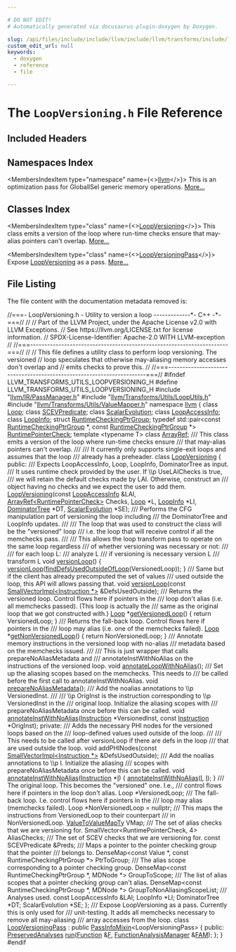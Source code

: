 ```yaml
---

# DO NOT EDIT!
# Automatically generated via docusaurus-plugin-doxygen by Doxygen.

slug: /api/files/include/include/llvm/include/llvm/transforms/include/llvm/transforms/utils/loopversioning-h
custom_edit_url: null
keywords:
  - doxygen
  - reference
  - file

---
```





# The `LoopVersioning.h` File Reference

<DoxygenPage pluginConfig={pluginConfig}>



## Included Headers

<IncludesList>
<IncludesListItem
  filePath="llvm/IR/PassManager.h"
  permalink="/docs/api/files/include/include/llvm/include/llvm/ir/passmanager-h"
  isLocal="true" />
<IncludesListItem
  filePath="llvm/Transforms/Utils/LoopUtils.h"
  permalink="/docs/api/files/include/include/llvm/include/llvm/transforms/include/llvm/transforms/utils/looputils-h"
  isLocal="true" />
<IncludesListItem
  filePath="llvm/Transforms/Utils/ValueMapper.h"
  permalink="/docs/api/files/include/include/llvm/include/llvm/transforms/include/llvm/transforms/utils/valuemapper-h"
  isLocal="true" />
</IncludesList>

## Namespaces Index

<MembersIndex>

<MembersIndexItem
  type="namespace"
  name={<><a href="/docs/api/namespaces/llvm">llvm</a></>}>
This is an optimization pass for GlobalISel generic memory operations. <a href="/docs/api/namespaces/llvm/#details">More...</a>
</MembersIndexItem>

</MembersIndex>

## Classes Index

<MembersIndex>

<MembersIndexItem
  type="class"
  name={<><a href="/docs/api/classes/llvm/loopversioning">LoopVersioning</a></>}>
This class emits a version of the loop where run-time checks ensure that may-alias pointers can&#39;t overlap. <a href="/docs/api/classes/llvm/loopversioning/#details">More...</a>
</MembersIndexItem>

<MembersIndexItem
  type="class"
  name={<><a href="/docs/api/classes/llvm/loopversioningpass">LoopVersioningPass</a></>}>
Expose <a href="/docs/api/classes/llvm/loopversioning">LoopVersioning</a> as a pass. <a href="/docs/api/classes/llvm/loopversioningpass/#details">More...</a>
</MembersIndexItem>

</MembersIndex>


## File Listing

The file content with the documentation metadata removed is:

<ProgramListing>

<Link id="l00001" /><CodeLine lineNumber="1"><span class="doxyHighlightComment">//===- LoopVersioning.h - Utility to version a loop -------------&#42;- C++ -&#42;-===//</span></CodeLine>
<Link id="l00002" /><CodeLine lineNumber="2"><span class="doxyHighlightComment">//</span></CodeLine>
<Link id="l00003" /><CodeLine lineNumber="3"><span class="doxyHighlightComment">// Part of the LLVM Project, under the Apache License v2.0 with LLVM Exceptions.</span></CodeLine>
<Link id="l00004" /><CodeLine lineNumber="4"><span class="doxyHighlightComment">// See https://llvm.org/LICENSE.txt for license information.</span></CodeLine>
<Link id="l00005" /><CodeLine lineNumber="5"><span class="doxyHighlightComment">// SPDX-License-Identifier: Apache-2.0 WITH LLVM-exception</span></CodeLine>
<Link id="l00006" /><CodeLine lineNumber="6"><span class="doxyHighlightComment">//</span></CodeLine>
<Link id="l00007" /><CodeLine lineNumber="7"><span class="doxyHighlightComment">//===----------------------------------------------------------------------===//</span></CodeLine>
<Link id="l00008" /><CodeLine lineNumber="8"><span class="doxyHighlightComment">//</span></CodeLine>
<Link id="l00009" /><CodeLine lineNumber="9"><span class="doxyHighlightComment">// This file defines a utility class to perform loop versioning.  The versioned</span></CodeLine>
<Link id="l00010" /><CodeLine lineNumber="10"><span class="doxyHighlightComment">// loop speculates that otherwise may-aliasing memory accesses don&#39;t overlap and</span></CodeLine>
<Link id="l00011" /><CodeLine lineNumber="11"><span class="doxyHighlightComment">// emits checks to prove this.</span></CodeLine>
<Link id="l00012" /><CodeLine lineNumber="12"><span class="doxyHighlightComment">//</span></CodeLine>
<Link id="l00013" /><CodeLine lineNumber="13"><span class="doxyHighlightComment">//===----------------------------------------------------------------------===//</span></CodeLine>
<Link id="l00014" /><CodeLine lineNumber="14"></CodeLine>
<Link id="l00015" /><CodeLine lineNumber="15"><span class="doxyHighlightPreprocessor">#ifndef LLVM&#95;TRANSFORMS&#95;UTILS&#95;LOOPVERSIONING&#95;H</span></CodeLine>
<Link id="l00016" /><CodeLine lineNumber="16"><span class="doxyHighlightPreprocessor">#define LLVM&#95;TRANSFORMS&#95;UTILS&#95;LOOPVERSIONING&#95;H</span></CodeLine>
<Link id="l00017" /><CodeLine lineNumber="17"></CodeLine>
<Link id="l00018" /><CodeLine lineNumber="18"><span class="doxyHighlightPreprocessor">#include &quot;<a href="/docs/api/files/include/include/llvm/include/llvm/ir/passmanager-h">llvm/IR/PassManager.h</a>&quot;</span></CodeLine>
<Link id="l00019" /><CodeLine lineNumber="19"><span class="doxyHighlightPreprocessor">#include &quot;<a href="/docs/api/files/include/include/llvm/include/llvm/transforms/include/llvm/transforms/utils/looputils-h">llvm/Transforms/Utils/LoopUtils.h</a>&quot;</span></CodeLine>
<Link id="l00020" /><CodeLine lineNumber="20"><span class="doxyHighlightPreprocessor">#include &quot;<a href="/docs/api/files/include/include/llvm/include/llvm/transforms/include/llvm/transforms/utils/valuemapper-h">llvm/Transforms/Utils/ValueMapper.h</a>&quot;</span></CodeLine>
<Link id="l00021" /><CodeLine lineNumber="21"></CodeLine>
<Link id="l00022" /><CodeLine lineNumber="22"><span class="doxyHighlightKeyword">namespace </span><span class="doxyHighlight"><a href="/docs/api/namespaces/llvm">llvm</a> &#123;</span></CodeLine>
<Link id="l00023" /><CodeLine lineNumber="23"></CodeLine>
<Link id="l00024" /><CodeLine lineNumber="24"><span class="doxyHighlightKeyword">class </span><span class="doxyHighlight"><a href="/docs/api/classes/llvm/loop">Loop</a>;</span></CodeLine>
<Link id="l00025" /><CodeLine lineNumber="25"><span class="doxyHighlightKeyword">class </span><span class="doxyHighlight"><a href="/docs/api/classes/llvm/scevpredicate">SCEVPredicate</a>;</span></CodeLine>
<Link id="l00026" /><CodeLine lineNumber="26"><span class="doxyHighlightKeyword">class </span><span class="doxyHighlight"><a href="/docs/api/classes/llvm/scalarevolution">ScalarEvolution</a>;</span></CodeLine>
<Link id="l00027" /><CodeLine lineNumber="27"><span class="doxyHighlightKeyword">class </span><span class="doxyHighlight"><a href="/docs/api/classes/llvm/loopaccessinfo">LoopAccessInfo</a>;</span></CodeLine>
<Link id="l00028" /><CodeLine lineNumber="28"><span class="doxyHighlightKeyword">class </span><span class="doxyHighlight"><a href="/docs/api/classes/llvm/loopinfo">LoopInfo</a>;</span></CodeLine>
<Link id="l00029" /><CodeLine lineNumber="29"><span class="doxyHighlightKeyword">struct </span><span class="doxyHighlight"><a href="/docs/api/structs/llvm/runtimecheckingptrgroup">RuntimeCheckingPtrGroup</a>;</span></CodeLine>
<Link id="l00030" /><CodeLine lineNumber="30"><span class="doxyHighlightKeyword">typedef</span><span class="doxyHighlight"> std::pair&lt;</span><span class="doxyHighlightKeyword">const</span><span class="doxyHighlight"> <a href="/docs/api/structs/llvm/runtimecheckingptrgroup">RuntimeCheckingPtrGroup</a> &#42;,</span></CodeLine>
<Link id="l00031" /><CodeLine lineNumber="31"><span class="doxyHighlight">                  </span><span class="doxyHighlightKeyword">const</span><span class="doxyHighlight"> <a href="/docs/api/structs/llvm/runtimecheckingptrgroup">RuntimeCheckingPtrGroup</a> &#42;&gt;</span></CodeLine>
<Link id="l00032" /><CodeLine lineNumber="32"><span class="doxyHighlight">    <a href="/docs/api/namespaces/llvm/#a12b6596f3de8ec2382209b04c2b5444c">RuntimePointerCheck</a>;</span></CodeLine>
<Link id="l00033" /><CodeLine lineNumber="33"></CodeLine>
<Link id="l00034" /><CodeLine lineNumber="34"><span class="doxyHighlightKeyword">template</span><span class="doxyHighlight"> &lt;</span><span class="doxyHighlightKeyword">typename</span><span class="doxyHighlight"> T&gt; </span><span class="doxyHighlightKeyword">class </span><span class="doxyHighlight"><a href="/docs/api/classes/llvm/arrayref">ArrayRef</a>;</span></CodeLine>
<Link id="l00035" /><CodeLine lineNumber="35"></CodeLine>
<Link id="l00036" /><CodeLine lineNumber="36"><span class="doxyHighlightComment">/// This class emits a version of the loop where run-time checks ensure</span></CodeLine>
<Link id="l00037" /><CodeLine lineNumber="37"><span class="doxyHighlightComment">/// that may-alias pointers can&#39;t overlap.</span></CodeLine>
<Link id="l00038" /><CodeLine lineNumber="38"><span class="doxyHighlightComment">///</span></CodeLine>
<Link id="l00039" /><CodeLine lineNumber="39"><span class="doxyHighlightComment">/// It currently only supports single-exit loops and assumes that the loop</span></CodeLine>
<Link id="l00040" /><CodeLine lineNumber="40"><span class="doxyHighlightComment">/// already has a preheader.</span></CodeLine>
<Link id="l00041" /><CodeLine lineNumber="41" lineLink="/docs/api/classes/llvm/loopversioning"><span class="doxyHighlightKeyword">class </span><span class="doxyHighlight"><a href="/docs/api/classes/llvm/loopversioning/#ab781d1d60b8dba236c33dba9ae54e087">LoopVersioning</a> &#123;</span></CodeLine>
<Link id="l00042" /><CodeLine lineNumber="42"><span class="doxyHighlightKeyword">public</span><span class="doxyHighlight">:</span></CodeLine>
<Link id="l00043" /><CodeLine lineNumber="43"><span class="doxyHighlightComment">  /// Expects LoopAccessInfo, Loop, LoopInfo, DominatorTree as input.</span></CodeLine>
<Link id="l00044" /><CodeLine lineNumber="44"><span class="doxyHighlightComment">  /// It uses runtime check provided by the user. If \\p UseLAIChecks is true,</span></CodeLine>
<Link id="l00045" /><CodeLine lineNumber="45"><span class="doxyHighlightComment">  /// we will retain the default checks made by LAI. Otherwise, construct an</span></CodeLine>
<Link id="l00046" /><CodeLine lineNumber="46"><span class="doxyHighlightComment">  /// object having no checks and we expect the user to add them.</span></CodeLine>
<Link id="l00047" /><CodeLine lineNumber="47"><span class="doxyHighlight">  <a href="/docs/api/classes/llvm/loopversioning/#ab781d1d60b8dba236c33dba9ae54e087">LoopVersioning</a>(</span><span class="doxyHighlightKeyword">const</span><span class="doxyHighlight"> <a href="/docs/api/classes/llvm/loopaccessinfo">LoopAccessInfo</a> &amp;LAI,</span></CodeLine>
<Link id="l00048" /><CodeLine lineNumber="48"><span class="doxyHighlight">                 <a href="/docs/api/classes/llvm/arrayref">ArrayRef&lt;RuntimePointerCheck&gt;</a> Checks, <a href="/docs/api/classes/llvm/loop">Loop</a> &#42;L, <a href="/docs/api/classes/llvm/loopinfo">LoopInfo</a> &#42;LI,</span></CodeLine>
<Link id="l00049" /><CodeLine lineNumber="49"><span class="doxyHighlight">                 <a href="/docs/api/classes/llvm/dominatortree">DominatorTree</a> &#42;DT, <a href="/docs/api/classes/llvm/scalarevolution">ScalarEvolution</a> &#42;SE);</span></CodeLine>
<Link id="l00050" /><CodeLine lineNumber="50"></CodeLine>
<Link id="l00051" /><CodeLine lineNumber="51"><span class="doxyHighlightComment">  /// Performs the CFG manipulation part of versioning the loop including</span></CodeLine>
<Link id="l00052" /><CodeLine lineNumber="52"><span class="doxyHighlightComment">  /// the DominatorTree and LoopInfo updates.</span></CodeLine>
<Link id="l00053" /><CodeLine lineNumber="53"><span class="doxyHighlightComment">  ///</span></CodeLine>
<Link id="l00054" /><CodeLine lineNumber="54"><span class="doxyHighlightComment">  /// The loop that was used to construct the class will be the &quot;versioned&quot; loop</span></CodeLine>
<Link id="l00055" /><CodeLine lineNumber="55"><span class="doxyHighlightComment">  /// i.e. the loop that will receive control if all the memchecks pass.</span></CodeLine>
<Link id="l00056" /><CodeLine lineNumber="56"><span class="doxyHighlightComment">  ///</span></CodeLine>
<Link id="l00057" /><CodeLine lineNumber="57"><span class="doxyHighlightComment">  /// This allows the loop transform pass to operate on the same loop regardless</span></CodeLine>
<Link id="l00058" /><CodeLine lineNumber="58"><span class="doxyHighlightComment">  /// of whether versioning was necessary or not:</span></CodeLine>
<Link id="l00059" /><CodeLine lineNumber="59"><span class="doxyHighlightComment">  ///</span></CodeLine>
<Link id="l00060" /><CodeLine lineNumber="60"><span class="doxyHighlightComment">  ///    for each loop L:</span></CodeLine>
<Link id="l00061" /><CodeLine lineNumber="61"><span class="doxyHighlightComment">  ///        analyze L</span></CodeLine>
<Link id="l00062" /><CodeLine lineNumber="62"><span class="doxyHighlightComment">  ///        if versioning is necessary version L</span></CodeLine>
<Link id="l00063" /><CodeLine lineNumber="63"><span class="doxyHighlightComment">  ///        transform L</span></CodeLine>
<Link id="l00064" /><CodeLine lineNumber="64" lineLink="/docs/api/classes/llvm/loopversioning/#a65b5f9f4aa48ceb121d65679d8b1a689"><span class="doxyHighlight">  </span><span class="doxyHighlightKeywordType">void</span><span class="doxyHighlight"> <a href="/docs/api/classes/llvm/loopversioning/#a65b5f9f4aa48ceb121d65679d8b1a689">versionLoop</a>() &#123; <a href="/docs/api/classes/llvm/loopversioning/#a65b5f9f4aa48ceb121d65679d8b1a689">versionLoop</a>(<a href="/docs/api/namespaces/llvm/#a6880d6c7da94499220b6d7dfcc3c88d4">findDefsUsedOutsideOfLoop</a>(VersionedLoop)); &#125;</span></CodeLine>
<Link id="l00065" /><CodeLine lineNumber="65"></CodeLine>
<Link id="l00066" /><CodeLine lineNumber="66"><span class="doxyHighlightComment">  /// Same but if the client has already precomputed the set of values</span></CodeLine>
<Link id="l00067" /><CodeLine lineNumber="67"><span class="doxyHighlightComment">  /// used outside the loop, this API will allows passing that.</span></CodeLine>
<Link id="l00068" /><CodeLine lineNumber="68"><span class="doxyHighlight">  </span><span class="doxyHighlightKeywordType">void</span><span class="doxyHighlight"> <a href="/docs/api/classes/llvm/loopversioning/#a65b5f9f4aa48ceb121d65679d8b1a689">versionLoop</a>(</span><span class="doxyHighlightKeyword">const</span><span class="doxyHighlight"> <a href="/docs/api/classes/llvm/smallvectorimpl">SmallVectorImpl&lt;Instruction &#42;&gt;</a> &amp;DefsUsedOutside);</span></CodeLine>
<Link id="l00069" /><CodeLine lineNumber="69"></CodeLine>
<Link id="l00070" /><CodeLine lineNumber="70"><span class="doxyHighlightComment">  /// Returns the versioned loop.  Control flows here if pointers in the</span></CodeLine>
<Link id="l00071" /><CodeLine lineNumber="71"><span class="doxyHighlightComment">  /// loop don&#39;t alias (i.e. all memchecks passed).  (This loop is actually the</span></CodeLine>
<Link id="l00072" /><CodeLine lineNumber="72"><span class="doxyHighlightComment">  /// same as the original loop that we got constructed with.)</span></CodeLine>
<Link id="l00073" /><CodeLine lineNumber="73" lineLink="/docs/api/classes/llvm/loopversioning/#a296de170be5a983234de7d53da3c1635"><span class="doxyHighlight">  <a href="/docs/api/classes/llvm/loop">Loop</a> &#42;<a href="/docs/api/classes/llvm/loopversioning/#a296de170be5a983234de7d53da3c1635">getVersionedLoop</a>() &#123; </span><span class="doxyHighlightKeywordFlow">return</span><span class="doxyHighlight"> VersionedLoop; &#125;</span></CodeLine>
<Link id="l00074" /><CodeLine lineNumber="74"></CodeLine>
<Link id="l00075" /><CodeLine lineNumber="75"><span class="doxyHighlightComment">  /// Returns the fall-back loop.  Control flows here if pointers in the</span></CodeLine>
<Link id="l00076" /><CodeLine lineNumber="76"><span class="doxyHighlightComment">  /// loop may alias (i.e. one of the memchecks failed).</span></CodeLine>
<Link id="l00077" /><CodeLine lineNumber="77" lineLink="/docs/api/classes/llvm/loopversioning/#afc32c640645a5caeb9fe788699d4f75b"><span class="doxyHighlight">  <a href="/docs/api/classes/llvm/loop">Loop</a> &#42;<a href="/docs/api/classes/llvm/loopversioning/#afc32c640645a5caeb9fe788699d4f75b">getNonVersionedLoop</a>() &#123; </span><span class="doxyHighlightKeywordFlow">return</span><span class="doxyHighlight"> NonVersionedLoop; &#125;</span></CodeLine>
<Link id="l00078" /><CodeLine lineNumber="78"></CodeLine>
<Link id="l00079" /><CodeLine lineNumber="79"><span class="doxyHighlightComment">  /// Annotate memory instructions in the versioned loop with no-alias</span></CodeLine>
<Link id="l00080" /><CodeLine lineNumber="80"><span class="doxyHighlightComment">  /// metadata based on the memchecks issued.</span></CodeLine>
<Link id="l00081" /><CodeLine lineNumber="81"><span class="doxyHighlightComment">  ///</span></CodeLine>
<Link id="l00082" /><CodeLine lineNumber="82"><span class="doxyHighlightComment">  /// This is just wrapper that calls prepareNoAliasMetadata and</span></CodeLine>
<Link id="l00083" /><CodeLine lineNumber="83"><span class="doxyHighlightComment">  /// annotateInstWithNoAlias on the instructions of the versioned loop.</span></CodeLine>
<Link id="l00084" /><CodeLine lineNumber="84"><span class="doxyHighlight">  </span><span class="doxyHighlightKeywordType">void</span><span class="doxyHighlight"> <a href="/docs/api/classes/llvm/loopversioning/#a080fd063ce509a69475d5f80e8b2d973">annotateLoopWithNoAlias</a>();</span></CodeLine>
<Link id="l00085" /><CodeLine lineNumber="85"></CodeLine>
<Link id="l00086" /><CodeLine lineNumber="86"><span class="doxyHighlightComment">  /// Set up the aliasing scopes based on the memchecks.  This needs to</span></CodeLine>
<Link id="l00087" /><CodeLine lineNumber="87"><span class="doxyHighlightComment">  /// be called before the first call to annotateInstWithNoAlias.</span></CodeLine>
<Link id="l00088" /><CodeLine lineNumber="88"><span class="doxyHighlight">  </span><span class="doxyHighlightKeywordType">void</span><span class="doxyHighlight"> <a href="/docs/api/classes/llvm/loopversioning/#a3afb2369af2abf8e93badf5822eca761">prepareNoAliasMetadata</a>();</span></CodeLine>
<Link id="l00089" /><CodeLine lineNumber="89"></CodeLine>
<Link id="l00090" /><CodeLine lineNumber="90"><span class="doxyHighlightComment">  /// Add the noalias annotations to \\p VersionedInst.</span></CodeLine>
<Link id="l00091" /><CodeLine lineNumber="91"><span class="doxyHighlightComment">  ///</span></CodeLine>
<Link id="l00092" /><CodeLine lineNumber="92"><span class="doxyHighlightComment">  /// \\p OrigInst is the instruction corresponding to \\p VersionedInst in the</span></CodeLine>
<Link id="l00093" /><CodeLine lineNumber="93"><span class="doxyHighlightComment">  /// original loop.  Initialize the aliasing scopes with</span></CodeLine>
<Link id="l00094" /><CodeLine lineNumber="94"><span class="doxyHighlightComment">  /// prepareNoAliasMetadata once before this can be called.</span></CodeLine>
<Link id="l00095" /><CodeLine lineNumber="95"><span class="doxyHighlight">  </span><span class="doxyHighlightKeywordType">void</span><span class="doxyHighlight"> <a href="/docs/api/classes/llvm/loopversioning/#a5da1dcc92515b7cdd28ce936d6488964">annotateInstWithNoAlias</a>(<a href="/docs/api/classes/llvm/instruction">Instruction</a> &#42;VersionedInst,</span></CodeLine>
<Link id="l00096" /><CodeLine lineNumber="96"><span class="doxyHighlight">                               </span><span class="doxyHighlightKeyword">const</span><span class="doxyHighlight"> <a href="/docs/api/classes/llvm/instruction">Instruction</a> &#42;OrigInst);</span></CodeLine>
<Link id="l00097" /><CodeLine lineNumber="97"></CodeLine>
<Link id="l00098" /><CodeLine lineNumber="98"><span class="doxyHighlightKeyword">private</span><span class="doxyHighlight">:</span></CodeLine>
<Link id="l00099" /><CodeLine lineNumber="99"><span class="doxyHighlightComment">  /// Adds the necessary PHI nodes for the versioned loops based on the</span></CodeLine>
<Link id="l00100" /><CodeLine lineNumber="100"><span class="doxyHighlightComment">  /// loop-defined values used outside of the loop.</span></CodeLine>
<Link id="l00101" /><CodeLine lineNumber="101"><span class="doxyHighlightComment">  ///</span></CodeLine>
<Link id="l00102" /><CodeLine lineNumber="102"><span class="doxyHighlightComment">  /// This needs to be called after versionLoop if there are defs in the loop</span></CodeLine>
<Link id="l00103" /><CodeLine lineNumber="103"><span class="doxyHighlightComment">  /// that are used outside the loop.</span></CodeLine>
<Link id="l00104" /><CodeLine lineNumber="104"><span class="doxyHighlight">  </span><span class="doxyHighlightKeywordType">void</span><span class="doxyHighlight"> addPHINodes(</span><span class="doxyHighlightKeyword">const</span><span class="doxyHighlight"> <a href="/docs/api/classes/llvm/smallvectorimpl">SmallVectorImpl&lt;Instruction &#42;&gt;</a> &amp;DefsUsedOutside);</span></CodeLine>
<Link id="l00105" /><CodeLine lineNumber="105"></CodeLine>
<Link id="l00106" /><CodeLine lineNumber="106"><span class="doxyHighlightComment">  /// Add the noalias annotations to \\p I.  Initialize the aliasing</span></CodeLine>
<Link id="l00107" /><CodeLine lineNumber="107"><span class="doxyHighlightComment">  /// scopes with prepareNoAliasMetadata once before this can be called.</span></CodeLine>
<Link id="l00108" /><CodeLine lineNumber="108"><span class="doxyHighlight">  </span><span class="doxyHighlightKeywordType">void</span><span class="doxyHighlight"> <a href="/docs/api/classes/llvm/loopversioning/#a5da1dcc92515b7cdd28ce936d6488964">annotateInstWithNoAlias</a>(<a href="/docs/api/classes/llvm/instruction">Instruction</a> &#42;<a href="/docs/api/files/lib/lib/support/md5-cpp/#ac0eafdc9ee161b71e7af98af736952fd">I</a>) &#123;</span></CodeLine>
<Link id="l00109" /><CodeLine lineNumber="109"><span class="doxyHighlight">    <a href="/docs/api/classes/llvm/loopversioning/#a5da1dcc92515b7cdd28ce936d6488964">annotateInstWithNoAlias</a>(<a href="/docs/api/files/lib/lib/support/md5-cpp/#ac0eafdc9ee161b71e7af98af736952fd">I</a>, <a href="/docs/api/files/lib/lib/support/md5-cpp/#ac0eafdc9ee161b71e7af98af736952fd">I</a>);</span></CodeLine>
<Link id="l00110" /><CodeLine lineNumber="110"><span class="doxyHighlight">  &#125;</span></CodeLine>
<Link id="l00111" /><CodeLine lineNumber="111"></CodeLine>
<Link id="l00112" /><CodeLine lineNumber="112"><span class="doxyHighlightComment">  /// The original loop.  This becomes the &quot;versioned&quot; one.  I.e.,</span></CodeLine>
<Link id="l00113" /><CodeLine lineNumber="113"><span class="doxyHighlightComment">  /// control flows here if pointers in the loop don&#39;t alias.</span></CodeLine>
<Link id="l00114" /><CodeLine lineNumber="114"><span class="doxyHighlight">  Loop &#42;VersionedLoop;</span></CodeLine>
<Link id="l00115" /><CodeLine lineNumber="115"><span class="doxyHighlightComment">  /// The fall-back loop.  I.e. control flows here if pointers in the</span></CodeLine>
<Link id="l00116" /><CodeLine lineNumber="116"><span class="doxyHighlightComment">  /// loop may alias (memchecks failed).</span></CodeLine>
<Link id="l00117" /><CodeLine lineNumber="117"><span class="doxyHighlight">  Loop &#42;NonVersionedLoop = </span><span class="doxyHighlightKeyword">nullptr</span><span class="doxyHighlight">;</span></CodeLine>
<Link id="l00118" /><CodeLine lineNumber="118"></CodeLine>
<Link id="l00119" /><CodeLine lineNumber="119"><span class="doxyHighlightComment">  /// This maps the instructions from VersionedLoop to their counterpart</span></CodeLine>
<Link id="l00120" /><CodeLine lineNumber="120"><span class="doxyHighlightComment">  /// in NonVersionedLoop.</span></CodeLine>
<Link id="l00121" /><CodeLine lineNumber="121"><span class="doxyHighlight">  <a href="/docs/api/namespaces/llvm/#abf0f52ae29f87b5e0f2b95ff961cdae1">ValueToValueMapTy</a> VMap;</span></CodeLine>
<Link id="l00122" /><CodeLine lineNumber="122"></CodeLine>
<Link id="l00123" /><CodeLine lineNumber="123"><span class="doxyHighlightComment">  /// The set of alias checks that we are versioning for.</span></CodeLine>
<Link id="l00124" /><CodeLine lineNumber="124"><span class="doxyHighlight">  SmallVector&lt;RuntimePointerCheck, 4&gt; AliasChecks;</span></CodeLine>
<Link id="l00125" /><CodeLine lineNumber="125"></CodeLine>
<Link id="l00126" /><CodeLine lineNumber="126"><span class="doxyHighlightComment">  /// The set of SCEV checks that we are versioning for.</span></CodeLine>
<Link id="l00127" /><CodeLine lineNumber="127"><span class="doxyHighlight">  </span><span class="doxyHighlightKeyword">const</span><span class="doxyHighlight"> SCEVPredicate &amp;Preds;</span></CodeLine>
<Link id="l00128" /><CodeLine lineNumber="128"></CodeLine>
<Link id="l00129" /><CodeLine lineNumber="129"><span class="doxyHighlightComment">  /// Maps a pointer to the pointer checking group that the pointer</span></CodeLine>
<Link id="l00130" /><CodeLine lineNumber="130"><span class="doxyHighlightComment">  /// belongs to.</span></CodeLine>
<Link id="l00131" /><CodeLine lineNumber="131"><span class="doxyHighlight">  DenseMap&lt;const Value &#42;, const RuntimeCheckingPtrGroup &#42;&gt; PtrToGroup;</span></CodeLine>
<Link id="l00132" /><CodeLine lineNumber="132"></CodeLine>
<Link id="l00133" /><CodeLine lineNumber="133"><span class="doxyHighlightComment">  /// The alias scope corresponding to a pointer checking group.</span></CodeLine>
<Link id="l00134" /><CodeLine lineNumber="134"><span class="doxyHighlight">  DenseMap&lt;const RuntimeCheckingPtrGroup &#42;, MDNode &#42;&gt; GroupToScope;</span></CodeLine>
<Link id="l00135" /><CodeLine lineNumber="135"></CodeLine>
<Link id="l00136" /><CodeLine lineNumber="136"><span class="doxyHighlightComment">  /// The list of alias scopes that a pointer checking group can&#39;t alias.</span></CodeLine>
<Link id="l00137" /><CodeLine lineNumber="137"><span class="doxyHighlight">  DenseMap&lt;const RuntimeCheckingPtrGroup &#42;, MDNode &#42;&gt;</span></CodeLine>
<Link id="l00138" /><CodeLine lineNumber="138"><span class="doxyHighlight">      GroupToNonAliasingScopeList;</span></CodeLine>
<Link id="l00139" /><CodeLine lineNumber="139"></CodeLine>
<Link id="l00140" /><CodeLine lineNumber="140"><span class="doxyHighlightComment">  /// Analyses used.</span></CodeLine>
<Link id="l00141" /><CodeLine lineNumber="141"><span class="doxyHighlight">  </span><span class="doxyHighlightKeyword">const</span><span class="doxyHighlight"> LoopAccessInfo &amp;LAI;</span></CodeLine>
<Link id="l00142" /><CodeLine lineNumber="142"><span class="doxyHighlight">  LoopInfo &#42;LI;</span></CodeLine>
<Link id="l00143" /><CodeLine lineNumber="143"><span class="doxyHighlight">  DominatorTree &#42;DT;</span></CodeLine>
<Link id="l00144" /><CodeLine lineNumber="144"><span class="doxyHighlight">  ScalarEvolution &#42;SE;</span></CodeLine>
<Link id="l00145" /><CodeLine lineNumber="145"><span class="doxyHighlight">&#125;;</span></CodeLine>
<Link id="l00146" /><CodeLine lineNumber="146"></CodeLine>
<Link id="l00147" /><CodeLine lineNumber="147"><span class="doxyHighlightComment">/// Expose LoopVersioning as a pass.  Currently this is only used for</span></CodeLine>
<Link id="l00148" /><CodeLine lineNumber="148"><span class="doxyHighlightComment">/// unit-testing.  It adds all memchecks necessary to remove all may-aliasing</span></CodeLine>
<Link id="l00149" /><CodeLine lineNumber="149"><span class="doxyHighlightComment">/// array accesses from the loop.</span></CodeLine>
<Link id="l00150" /><CodeLine lineNumber="150" lineLink="/docs/api/classes/llvm/loopversioningpass"><span class="doxyHighlightKeyword">class </span><span class="doxyHighlight"><a href="/docs/api/classes/llvm/loopversioningpass">LoopVersioningPass</a> : </span><span class="doxyHighlightKeyword">public</span><span class="doxyHighlight"> <a href="/docs/api/structs/llvm/passinfomixin">PassInfoMixin</a>&lt;LoopVersioningPass&gt; &#123;</span></CodeLine>
<Link id="l00151" /><CodeLine lineNumber="151"><span class="doxyHighlightKeyword">public</span><span class="doxyHighlight">:</span></CodeLine>
<Link id="l00152" /><CodeLine lineNumber="152"><span class="doxyHighlight">  <a href="/docs/api/classes/llvm/preservedanalyses">PreservedAnalyses</a> <a href="/docs/api/classes/llvm/loopversioningpass/#ab85aee23551eb41e8d1d7e01e1fd3f98">run</a>(<a href="/docs/api/classes/llvm/function">Function</a> &amp;<a href="/docs/api/files/lib/lib/support/md5-cpp/#a96d73bbd7af15cb1fc38c3f4a3bd82e9">F</a>, <a href="/docs/api/namespaces/llvm/#adce09a5a0de0e3177eb00e932734af2f">FunctionAnalysisManager</a> &amp;<a href="/docs/api/files/lib/lib/passes/passbuilderbindings-cpp/#a83c7e5ca51099e4efa895791a02fb0ed">FAM</a>);</span></CodeLine>
<Link id="l00153" /><CodeLine lineNumber="153"><span class="doxyHighlight">&#125;;</span></CodeLine>
<Link id="l00154" /><CodeLine lineNumber="154"><span class="doxyHighlight">&#125;</span></CodeLine>
<Link id="l00155" /><CodeLine lineNumber="155"></CodeLine>
<Link id="l00156" /><CodeLine lineNumber="156"><span class="doxyHighlightPreprocessor">#endif</span></CodeLine>

</ProgramListing>


</DoxygenPage>

